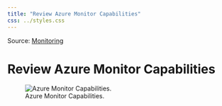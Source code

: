 ```yaml
---
title: "Review Azure Monitor Capabilities"
css: ../styles.css
---
```


Source: [Monitoring](https://microsoftlearning.github.io/AZ-305-DesigningMicrosoftAzureInfrastructureSolutions/Instructions/CaseStudy/07-Access.html)

# Review Azure Monitor Capabilities

![Azure Monitor Capabilities.](../images/review-azure-monitor-capabilities.png)
